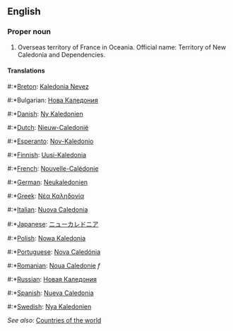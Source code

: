 ==English==

===Proper noun===

# Overseas territory of France in Oceania. Official name: Territory of New Caledonia and Dependencies.

====Translations====
#:*[[Breton]]: [[Kaledonia Nevez]]
#:*Bulgarian: [[Нова Каледония]]
#:*[[Danish]]: [[Ny Kaledonien]]
#:*[[Dutch]]: [[Nieuw-Caledonië]]
#:*[[Esperanto]]: [[Nov-Kaledonio]]
#:*[[Finnish]]: [[Uusi-Kaledonia]]
#:*[[French]]: [[Nouvelle-Calédonie]]
#:*[[German]]: [[Neukaledonien]]
#:*[[Greek]]: [[Νέα Καληδονία]]
#:*[[Italian]]: [[Nuova Caledonia]]
#:*[[Japanese]]: [[ニューカレドニア]]
#:*[[Polish]]: [[Nowa Kaledonia]]
#:*[[Portuguese]]: [[Nova Caledónia]]
#:*[[Romanian]]: [[Noua Caledonie]] ''f''
#:*[[Russian]]: [[Новая Каледония]]
#:*[[Spanish]]: [[Nueva Caledonia]]
#:*[[Swedish]]: [[Nya Kaledonien]]

''See also'': [[Countries of the world]]